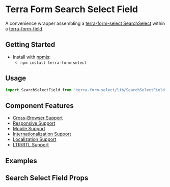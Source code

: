 


<Badge />

# Terra Form Search Select Field

A convenience wrapper assembling a [terra-form-select SearchSelect](https://github.com/cerner/terra-core/tree/main/packages/terra-form-select/src/SearchSelect.jsx) within a [terra-form-field](https://github.com/cerner/terra-core/tree/main/packages/terra-form-field).

## Getting Started

- Install with [npmjs](https://www.npmjs.com):
  - `npm install terra-form-select`

## Usage

```jsx
import SearchSelectField from 'terra-form-select/lib/SearchSelectField';
```

## Component Features

- [Cross-Browser Support](https://engineering.cerner.com/terra-ui/contributing/terra-ui/component-standards#cross-browser-support)
- [Responsive Support](https://engineering.cerner.com/terra-ui/contributing/terra-ui/component-standards#responsive-support)
- [Mobile Support](https://engineering.cerner.com/terra-ui/contributing/terra-ui/component-standards#mobile-support)
- [Internationalization Support](https://engineering.cerner.com/terra-ui/contributing/terra-ui/component-standards#internationalization-i18n-support)
- [Localization Support](https://engineering.cerner.com/terra-ui/contributing/terra-ui/component-standards#internationalization-i18n-support)
- [LTR/RTL Support](https://engineering.cerner.com/terra-ui/contributing/terra-ui/component-standards#ltr--rtl-support)

## Examples
<SearchSelectFieldExample title="Search Select Field Example" />
<RequiredSearchSelectFieldExample title="Required Search Select Field Example" />
<IncompleteSearchSelectFieldExample title="Incomplete Search Select Field Example" description="Applies theme-specific styling for incomplete. ***Note: Only use incomplete if given specific guidance, reserved for specific applications when no value has been provided. Not for general use.***" />

## Search Select Field Props
<SearchSelectFieldPropsTable />
